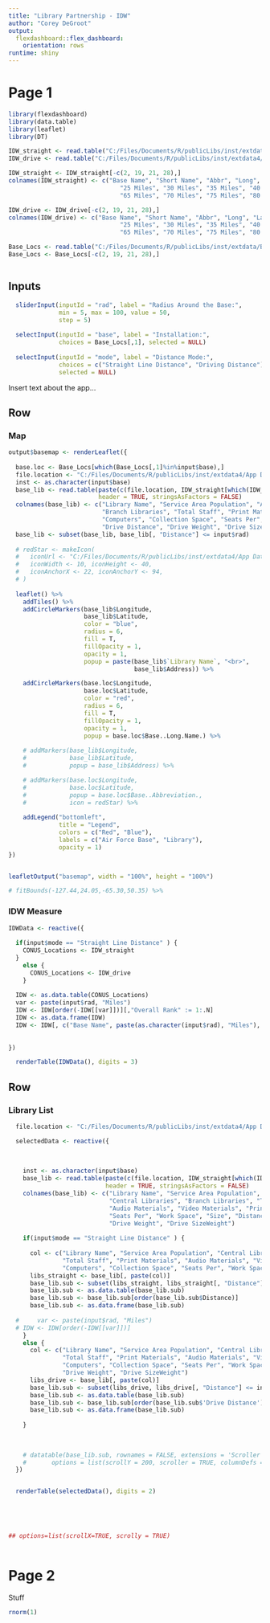 ```yaml
---
title: "Library Partnership - IDW"
author: "Corey DeGroot"
output: 
  flexdashboard::flex_dashboard:
    orientation: rows
runtime: shiny
---
```


Page 1
===========

```r
library(flexdashboard)
library(data.table)
library(leaflet)
library(DT)

IDW_straight <- read.table("C:/Files/Documents/R/publicLibs/inst/extdata4/IDW/Straight.txt", header = TRUE, stringsAsFactors = F)
IDW_drive <- read.table("C:/Files/Documents/R/publicLibs/inst/extdata4/IDW/Drive.txt", header = TRUE, stringsAsFactors = F)

IDW_straight <- IDW_straight[-c(2, 19, 21, 28),]
colnames(IDW_straight) <- c("Base Name", "Short Name", "Abbr", "Long", "Lat", "5 Miles", "10 Miles", "15 Miles", "20 Miles",
                               "25 Miles", "30 Miles", "35 Miles", "40 Miles", "45 Miles", "50 Miles", "55 Miles", "60 Miles",
                               "65 Miles", "70 Miles", "75 Miles", "80 Miles", "85 Miles", "90 Miles", "95 Miles", "100 Miles")

IDW_drive <- IDW_drive[-c(2, 19, 21, 28),]
colnames(IDW_drive) <- c("Base Name", "Short Name", "Abbr", "Long", "Lat", "5 Miles", "10 Miles", "15 Miles", "20 Miles",
                               "25 Miles", "30 Miles", "35 Miles", "40 Miles", "45 Miles", "50 Miles", "55 Miles", "60 Miles",
                               "65 Miles", "70 Miles", "75 Miles", "80 Miles", "85 Miles", "90 Miles", "95 Miles", "100 Miles")

Base_Locs <- read.table("C:/Files/Documents/R/publicLibs/inst/extdata/Base_Locations.txt", header = TRUE, stringsAsFactors = F)
Base_Locs <- Base_Locs[-c(2, 19, 21, 28),]



```


Inputs {.sidebar}
-----------------------------------------------------------------------

```r
  sliderInput(inputId = "rad", label = "Radius Around the Base:",
              min = 5, max = 100, value = 50,
              step = 5)
  
  selectInput(inputId = "base", label = "Installation:",
              choices = Base_Locs[,1], selected = NULL)
  
  selectInput(inputId = "mode", label = "Distance Mode:",
              choices = c("Straight Line Distance", "Driving Distance"),
              selected = NULL)
```

Insert text about the app...
  
Row {data-height=550}
-----------------------------------------------------------------------

### Map

```r


  
output$basemap <- renderLeaflet({
  
  base.loc <- Base_Locs[which(Base_Locs[,1]%in%input$base),]
  file.location <- "C:/Files/Documents/R/publicLibs/inst/extdata4/App Data/Base Libs/"
  inst <- as.character(input$base)
  base_lib <- read.table(paste(c(file.location, IDW_straight[which(IDW_straight[, 1] == inst), 3], "_Libs.txt"), collapse = ""), 
                         header = TRUE, stringsAsFactors = FALSE)
  colnames(base_lib) <- c("Library Name", "Service Area Population", "Address", "Latitude", "Longitude", "Central Libraries",
                          "Branch Libraries", "Total Staff", "Print Materials", "Audio Materials", "Video Materials", "Print Serials",
                          "Computers", "Collection Space", "Seats Per", "Work Space", "Size", "Distance", "Weight", "SizeWeight",
                          "Drive Distance", "Drive Weight", "Drive SizeWeight")
  base_lib <- subset(base_lib, base_lib[, "Distance"] <= input$rad)
  
  # redStar <- makeIcon(
  #   iconUrl <- "C:/Files/Documents/R/publicLibs/inst/extdata4/App Data/red_star.png",
  #   iconWidth <- 10, iconHeight <- 40,
  #   iconAnchorX <- 22, iconAnchorY <- 94,
  # )
  
  leaflet() %>%
    addTiles() %>%
    addCircleMarkers(base_lib$Longitude,
                     base_lib$Latitude,
                     color = "blue",
                     radius = 6,
                     fill = T,
                     fillOpacity = 1,
                     opacity = 1,
                     popup = paste(base_lib$`Library Name`, "<br>",
                                   base_lib$Address)) %>%

    addCircleMarkers(base.loc$Longitude,
                     base.loc$Latitude,
                     color = "red",
                     radius = 6,
                     fill = T,
                     fillOpacity = 1,
                     opacity = 1,
                     popup = base.loc$Base..Long.Name.) %>%
  
    # addMarkers(base_lib$Longitude,
    #            base_lib$Latitude,
    #            popup = base_lib$Address) %>%

    # addMarkers(base.loc$Longitude,
    #            base.loc$Latitude,
    #            popup = base.loc$Base..Abbreviation.,
    #            icon = redStar) %>%
    
    addLegend("bottomleft",
              title = "Legend",
              colors = c("Red", "Blue"),
              labels = c("Air Force Base", "Library"),
              opacity = 1)
})


leafletOutput("basemap", width = "100%", height = "100%")

# fitBounds(-127.44,24.05,-65.30,50.35) %>% 

```

### IDW Measure

```r
  
IDWData <- reactive({
  
  if(input$mode == "Straight Line Distance" ) {
    CONUS_Locations <- IDW_straight
  }
    else {
      CONUS_Locations <- IDW_drive
    }
  
  IDW <- as.data.table(CONUS_Locations)
  var <- paste(input$rad, "Miles")
  IDW <- IDW[order(-IDW[[var]])][,"Overall Rank" := 1:.N]
  IDW <- as.data.frame(IDW)
  IDW <- IDW[, c("Base Name", paste(as.character(input$rad), "Miles"), "Overall Rank")]
  
  
})

  renderTable(IDWData(), digits = 3)

```

Row {data-height=450}
-----------------------------------------------------------------------

### Library List

```r

  file.location <- "C:/Files/Documents/R/publicLibs/inst/extdata4/App Data/Base Libs/"

  selectedData <- reactive({
    
    
    
    inst <- as.character(input$base)
    base_lib <- read.table(paste(c(file.location, IDW_straight[which(IDW_straight[, 1] == inst), 3], "_Libs.txt"), collapse = ""),
                           header = TRUE, stringsAsFactors = FALSE)
    colnames(base_lib) <- c("Library Name", "Service Area Population", "Address", "Latitude", "Longitude",
                            "Central Libraries", "Branch Libraries", "Total Staff", "Print Materials",
                            "Audio Materials", "Video Materials", "Print Serials", "Computers", "Collection Space",
                            "Seats Per", "Work Space", "Size", "Distance", "Weight", "SizeWeight", "Drive Distance",
                            "Drive Weight", "Drive SizeWeight")
    
    if(input$mode == "Straight Line Distance" ) {
      
      col <- c("Library Name", "Service Area Population", "Central Libraries", "Branch Libraries",
               "Total Staff", "Print Materials", "Audio Materials", "Video Materials", "Print Serials",
               "Computers", "Collection Space", "Seats Per", "Work Space", "Size", "Distance", "Weight", "SizeWeight")
      libs_straight <- base_lib[, paste(col)]
      base_lib.sub <- subset(libs_straight, libs_straight[, "Distance"] <= input$rad)
      base_lib.sub <- as.data.table(base_lib.sub)
      base_lib.sub <- base_lib.sub[order(base_lib.sub$Distance)]
      base_lib.sub <- as.data.frame(base_lib.sub)
      
  #     var <- paste(input$rad, "Miles")
  # IDW <- IDW[order(-IDW[[var]])]
    }
    else {
      col <- c("Library Name", "Service Area Population", "Central Libraries", "Branch Libraries",
               "Total Staff", "Print Materials", "Audio Materials", "Video Materials", "Print Serials",
               "Computers", "Collection Space", "Seats Per", "Work Space", "Size", "Distance", "Drive Distance", 
               "Drive Weight", "Drive SizeWeight")
      libs_drive <- base_lib[, paste(col)]
      base_lib.sub <- subset(libs_drive, libs_drive[, "Distance"] <= input$rad)
      base_lib.sub <- as.data.table(base_lib.sub)
      base_lib.sub <- base_lib.sub[order(base_lib.sub$'Drive Distance')]
      base_lib.sub <- as.data.frame(base_lib.sub)
      
    }
    
    
    
    # datatable(base_lib.sub, rownames = FALSE, extensions = 'Scroller',
    #       options = list(scrollY = 200, scroller = TRUE, columnDefs = list(list(className = 'dt-left', targets = 0:3))))
  })


  renderTable(selectedData(), digits = 2)
  
  
  
  

## options=list(scrollX=TRUE, scrolly = TRUE)
 

```

Page 2
=========

Stuff

```r

rnorm(1)
```



